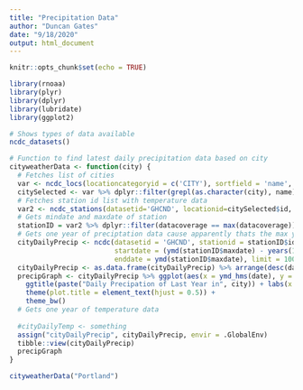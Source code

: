 ```yaml
---
title: "Precipitation Data"
author: "Duncan Gates"
date: "9/18/2020"
output: html_document
---
```


```r
knitr::opts_chunk$set(echo = TRUE)
```


```r
library(rnoaa)
library(plyr)
library(dplyr)
library(lubridate)
library(ggplot2)

# Shows types of data available
ncdc_datasets()

# Function to find latest daily precipitation data based on city
cityweatherData <- function(city) {
  # Fetches list of cities
  var <- ncdc_locs(locationcategoryid = c('CITY'), sortfield = 'name', sortorder = 'asc', limit = 1000)$data
  citySelected <- var %>% dplyr::filter(grepl(as.character(city), name))
  # Fetches station id list with temperature data
  var2 <- ncdc_stations(datasetid='GHCND', locationid=citySelected$id, datatypeid = 'dly-tmax-normal')$data
  # Gets mindate and maxdate of station
  stationID = var2 %>% dplyr::filter(datacoverage == max(datacoverage))
  # Gets one year of preciptation data cause apparently thats the max you can get
  cityDailyPrecip <- ncdc(datasetid = 'GHCND', stationid = stationID$id, datatypeid = 'PRCP',
                          startdate = (ymd(stationID$maxdate) - years(1)), 
                          enddate = ymd(stationID$maxdate), limit = 1000, add_units = T)$data
  cityDailyPrecip <- as.data.frame(cityDailyPrecip) %>% arrange(desc(date))
  precipGraph <- cityDailyPrecip %>% ggplot(aes(x = ymd_hms(date), y = value*0.03937)) + geom_line() +
    ggtitle(paste("Daily Precipation of Last Year in", city)) + labs(x = "Date", y = "Inches") + 
    theme(plot.title = element_text(hjust = 0.5)) +
    theme_bw()
  # Gets one year of temperature data
  
  #cityDailyTemp <- something
  assign("cityDailyPrecip", cityDailyPrecip, envir = .GlobalEnv)
  tibble::view(cityDailyPrecip)
  precipGraph
}

cityweatherData("Portland")
```

